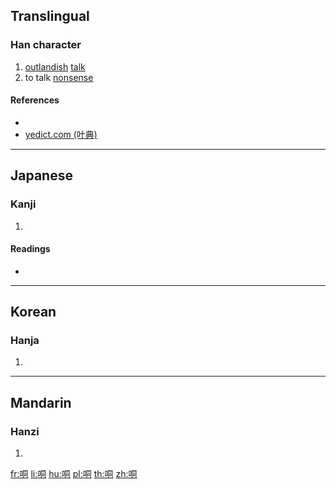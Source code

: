 ==Translingual==

===Han character===
{{Han char|rn=30|rad=口|as=06|sn=9|four=67020|canj=RBMR|ids=⿰口同}}

# [[outlandish]] [[talk]]
# to talk [[nonsense]]

====References====
* {{Han ref|kx=0188.170|dkj=03585|dj=0408.040|hdz=10615.070|uh=54C3|ud=21699|bh=CE40|bd=52800}}
* [http://yedict.com/htm/54/54C3.htm yedict.com (叶典)]

----

==Japanese==

===Kanji===
{{ja-kanji|grade=|rs=口06}}

# {{defn|lang=ja|sort=口06}}

====Readings====
* {{ja-readings|on=[[とう]] (tō), [[ず]] (zu)|kun=}}

----

==Korean==

===Hanja===
{{ko-hanja|hangeul=동|rv=dong|mr=tong}}

# {{defn|lang=ko|sort=口06}}

----

==Mandarin==

===Hanzi===
{{cmn-hanzi|pin=[[tóng]] ([[tong2]])|wg=t'ung<sup>2</sup>}}

# {{defn|lang=cmn|sort=口06}}

[[fr:哃]]
[[li:哃]]
[[hu:哃]]
[[pl:哃]]
[[th:哃]]
[[zh:哃]]